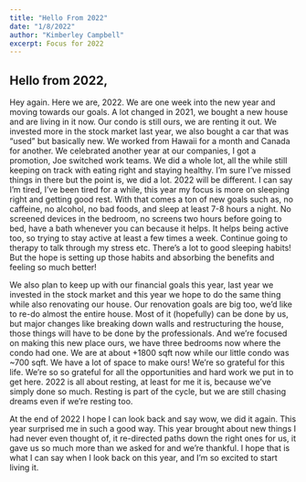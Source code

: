 ```yaml
---
title: "Hello From 2022"
date: "1/8/2022"
author: "Kimberley Campbell"
excerpt: Focus for 2022
---
```


## Hello from 2022, 

Hey again. Here we are, 2022. We are one week into the new year and moving towards our goals. A lot changed in 2021, we bought a new house and are living in it now. Our condo is still ours, we are renting it out. We invested more in the stock market last year, we also bought a car that was "used" but basically new. We worked from Hawaii for a month and Canada for another. We celebrated another year at our companies, I got a promotion, Joe switched work teams. We did a whole lot, all the while still keeping on track with eating right and staying healthy. I'm sure I've missed things in there but the point is, we did a lot. 2022 will be different. I can say I'm tired, I've been tired for a while, this year my focus is more on sleeping right and getting good rest. With that comes a ton of new goals such as, no caffeine, no alcohol, no bad foods, and sleep at least 7-8 hours a night. No screened devices in the bedroom, no screens two hours before going to bed, have a bath whenever you can because it helps. It helps being active too, so trying to stay active at least a few times a week. Continue going to therapy to talk through my stress etc. There's a lot to good sleeping habits! But the hope is setting up those habits and absorbing the benefits and feeling so much better! 

We also plan to keep up with our financial goals this year, last year we invested in the stock market and this year we hope to do the same thing while also renovating our house. Our renovation goals are big too, we'd like to re-do almost the entire house. Most of it (hopefully) can be done by us, but major changes like breaking down walls and restructuring the house, those things will have to be done by the professionals. And we're focused on making this new place ours, we have three bedrooms now where the condo had one. We are at about +1800 sqft now while our little condo was ~700 sqft. We have a lot of space to make ours! We're so grateful for this life. We're so so grateful for all the opportunities and hard work we put in to get here. 2022 is all about resting, at least for me it is, because we've simply done so much. Resting is part of the cycle, but we are still chasing dreams even if we're resting too. 

At the end of 2022 I hope I can look back and say wow, we did it again. This year surprised me in such a good way. This year brought about new things I had never even thought of, it re-directed paths down the right ones for us, it gave us so much more than we asked for and we're thankful. I hope that is what I can say when I look back on this year, and I'm so excited to start living it. 

